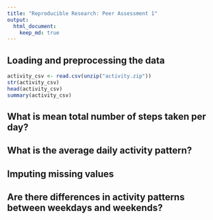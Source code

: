 ```yaml
---
title: "Reproducible Research: Peer Assessment 1"
output: 
  html_document:
    keep_md: true
---
```



## Loading and preprocessing the data
```r
activity_csv <- read.csv(unzip("activity.zip"))
str(activity_csv)
head(activity_csv)
summary(activity_csv)
```


## What is mean total number of steps taken per day?



## What is the average daily activity pattern?



## Imputing missing values



## Are there differences in activity patterns between weekdays and weekends?
